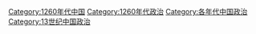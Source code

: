 [[Category:1260年代中国|Category:1260年代中国]]
[[Category:1260年代政治|Category:1260年代政治]]
[[Category:各年代中国政治|Category:各年代中国政治]]
[[Category:13世纪中国政治|Category:13世纪中国政治]]
